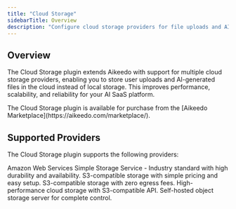 ```yaml
---
title: "Cloud Storage"
sidebarTitle: Overview
description: "Configure cloud storage providers for file uploads and AI-generated content in Aikeedo. Choose from AWS S3, Digital Ocean Spaces, Wasabi, Cloudflare R2, or MinIO."
---
```



## Overview

The Cloud Storage plugin extends Aikeedo with support for multiple cloud storage providers, enabling you to store user uploads and AI-generated files in the cloud instead of local storage. This improves performance, scalability, and reliability for your AI SaaS platform.

<Note>
  The Cloud Storage plugin is available for purchase from the [Aikeedo Marketplace](https://aikeedo.com/marketplace/).
</Note>

## Supported Providers

The Cloud Storage plugin supports the following providers:

<CardGroup cols={2}>
<Card title="AWS S3" icon="aws" href="/integrations/cloud-storage/aws-s3">
  Amazon Web Services Simple Storage Service - Industry standard with high durability and availability.
</Card>

<Card title="Digital Ocean Spaces" icon="digital-ocean" href="/integrations/cloud-storage/digital-ocean-spaces">
  S3-compatible storage with simple pricing and easy setup.
</Card>

<Card title="Cloudflare R2" icon="cloudflare" href="/integrations/cloud-storage/cloudflare-r2">
  S3-compatible storage with zero egress fees.
</Card>

<Card title="Wasabi" icon="/images/wasabi-icon.svg" href="/integrations/cloud-storage/wasabi">
  High-performance cloud storage with S3-compatible API.
</Card>

<Card title="MinIO" icon="/images/minio-icon.svg" href="/integrations/cloud-storage/minio">
  Self-hosted object storage server for complete control.
</Card>
</CardGroup>

<Support />